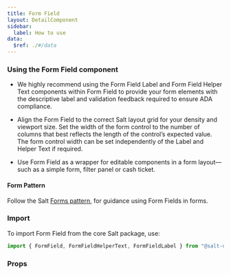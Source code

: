 ```yaml
---
title: Form Field
layout: DetailComponent
sidebar:
  label: How to use
data:
  $ref: ./#/data
---
```


### Using the Form Field component

- We highly recommend using the Form Field Label and Form Field Helper Text components within Form Field to provide your form elements with the descriptive label and validation feedback required to ensure ADA compliance.  

- Align the Form Field to the correct Salt layout grid for your density and viewport size. Set the width of the form control to the number of columns that best reflects the length of the control’s expected value. The form control width can be set independently of the Label and Helper Text if required. 

- Use Form Field as a wrapper for editable components in a form layout—such as a simple form, filter panel or cash ticket. 

#### Form Pattern

Follow the Salt [Forms pattern](/salt/patterns/forms), for guidance using Form Fields in forms. 

### Import

To import Form Field from the core Salt package, use:

```js
import { FormField, FormFieldHelperText, FormFieldLabel } from "@salt-ds/core";
```

### Props

<PropsTable componentName="FormField" />
